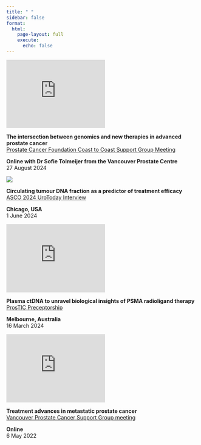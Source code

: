 ```yaml
---
title: " "
sidebar: false
format:
  html:
    page-layout: full
    execute:
      echo: false
---
```


:::: {.grid}

::: {.g-col-3}

<iframe width="260" height="180" src="https://www.youtube.com/embed/axEBAOMXSEo" frameborder="0" allow="accelerometer; autoplay; clipboard-write; encrypted-media; gyroscope; picture-in-picture" allowfullscreen></iframe>


:::

::: {.g-col-8}


<span class="publication-title">
**The intersection between genomics and new therapies in advanced prostate cancer**
</span>  
[Prostate Cancer Foundation Coast to Coast Support Group Meeting](https://prostatecanada.ca/about-prostate-cancer/video-library)

<span class="publication-author">
**Online with Dr Sofie Tolmeijer from the Vancouver Prostate Centre**  
27 August 2024
</span>

:::

::: {.g-col-3}

![](docs/images/urotoday-lupsma.png){fig-align="left"}

:::

::: {.g-col-8}


<span class="publication-title">
**Circulating tumour DNA fraction as a predictor of treatment efficacy**
</span>  
[ASCO 2024 UroToday Interview](https://www.urotoday.com/video-lectures/the-prostate-cancer-foundation/video/4131-ctdna-fraction-predicts-response-to-lutetium-psma-in-therap-trial-for-mcrpc-edmond-kwan.html)

<span class="publication-author">
**Chicago, USA**  
1 June 2024
</span>

:::

::: {.g-col-3}

<iframe width="260" height="180" src="https://www.youtube.com/embed/r2NnMG30s7E" frameborder="0" allow="accelerometer; autoplay; clipboard-write; encrypted-media; gyroscope; picture-in-picture" allowfullscreen></iframe>


:::

::: {.g-col-8}


<span class="publication-title">
**Plasma ctDNA to unravel biological insights of PSMA radioligand therapy**
</span>  
[ProsTIC Preceptorship](https://www.prostic24.org/)

<span class="publication-author">
**Melbourne, Australia**  
16 March 2024
</span>

:::

::: {.g-col-3}

<iframe width="260" height="180" src="https://www.youtube.com/embed/1b6x3rE5Et4" frameborder="0" allow="accelerometer; autoplay; clipboard-write; encrypted-media; gyroscope; picture-in-picture" allowfullscreen></iframe>


:::

::: {.g-col-8}


<span class="publication-title">
**Treatment advances in metastatic prostate cancer**
</span>  
[Vancouver Prostate Cancer Support Group meeting](https://www.vancouverprostate.com/)

<span class="publication-author">
**Online**  
6 May 2022
</span>

:::

::::
